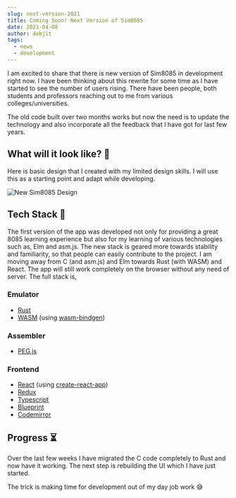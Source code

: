 ```yaml
---
slug: next-version-2021
title: Coming Soon! Next Version of Sim8085
date: 2021-04-08
author: debjit
tags:
  - news
  - development
---
```


I am excited to share that there is new version of Sim8085 in development right now. I have been thinking about this rewrite for some time as
I have started to see the number of users rising. There have been people, both students and professors reaching out to me from various
colleges/universities.

The old code built over two months works but now the need is to update the technology and also incorporate all
the feedback that I have got for last few years.

## What will it look like? 🎨

Here is basic design that I created with my limited design skills. I will use this as a starting point and adapt while developing.

![New Sim8085 Design](/assets/2021/04/07/sim8085-next-design.png)

## Tech Stack 🤖

The first version of the app was developed not only for providing a great 8085 learning experience but also for my learning of various
technologies such as, Elm and asm.js. The new stack is geared more towards stability and familiarity, so that people can easily
contribute to the project. I am moving away from C (and asm.js) and Elm towards Rust (with WASM) and React. The app will still work
completely on the browser without any need of server. The full stack is,

### Emulator
- [Rust](https://www.rust-lang.org/)
- [WASM](https://webassembly.org/) (using [wasm-bindgen](https://rustwasm.github.io/docs/wasm-bindgen/))

### Assembler
- [PEG.js](https://pegjs.org)

### Frontend
- [React](https://reactjs.org/) (using [create-react-app](https://create-react-app.dev/))
- [Redux](https://redux.js.org/)
- [Typescript](https://www.typescriptlang.org/)
- [Blueprint](https://blueprintjs.com/)
- [Codemirror](https://codemirror.net/)

## Progress ⏳

Over the last few weeks I have migrated the C code completely to Rust and now have it working. The next step is rebuilding the UI
which I have just started.

The trick is making time for development out of my day job work 😅